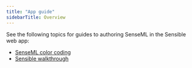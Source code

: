 ```yaml
---
title: "App guide"
sidebarTitle: Overview
---
```


See the following topics for guides to authoring SenseML in the Sensible web app:

* [SenseML color coding](/layout-based-extractions/app-guide/color-coding)
* [Sensible walkthrough](/layout-based-extractions/app-guide/sensible-walkthrough)